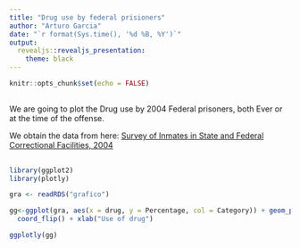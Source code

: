 ```yaml
---
title: "Drug use by federal prisioners"
author: "Arturo Garcia"
date: "`r format(Sys.time(), '%d %B, %Y')`"
output: 
  revealjs::revealjs_presentation:
    theme: black
---
```


```r
knitr::opts_chunk$set(echo = FALSE)
```

##

We are going to plot the Drug use by 2004 Federal prisoners, both Ever or at the time of the offense.

We obtain the data from here: [Survey of Inmates in State and Federal Correctional Facilities, 2004](http://www.icpsr.umich.edu/icpsrweb/ICPSR/studies/4572?q=&paging.rows=25&sortBy=10)

##

```r

library(ggplot2)
library(plotly)

gra <- readRDS("grafico")

gg<-ggplot(gra, aes(x = drug, y = Percentage, col = Category)) + geom_point(size = 3) +
  coord_flip() + xlab("Use of drug")

```

```r
ggplotly(gg)

```

